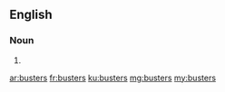 ==English==

===Noun===
{{head|en}}

# {{plural of|buster}}

[[ar:busters]]
[[fr:busters]]
[[ku:busters]]
[[mg:busters]]
[[my:busters]]